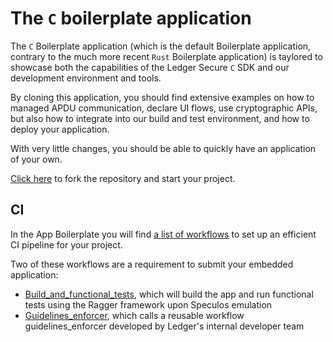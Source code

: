 # The `C` boilerplate application

The `C` Boilerplate application (which is the default Boilerplate application, contrary to the much more recent `Rust`
Boilerplate application) is taylored to showcase both the capabilities of the Ledger Secure `C` SDK and our development
environment and tools.

By cloning this application, you should find extensive examples on how to managed APDU communication, declare UI flows,
use cryptographic APIs, but also how to integrate into our build and test environment, and how to deploy your
application.

With very little changes, you should be able to quickly have an application of your own.

[Click here](https://github.com/LedgerHQ/app-boilerplate) to fork the repository and start your project.


## CI

In the App Boilerplate you will find [a list of workflows](https://github.com/LedgerHQ/app-boilerplate/tree/master/.github/workflows) to set up an efficient CI pipeline for your project.

Two of these workflows are a requirement to submit your embedded application:
- [Build_and_functional_tests](https://github.com/LedgerHQ/app-boilerplate/blob/master/.github/workflows/build_and_functional_tests.yml),
  which will build the app and run functional tests using the Ragger framework upon Speculos emulation
- [Guidelines_enforcer](https://github.com/LedgerHQ/app-boilerplate/blob/master/.github/workflows/guidelines_enforcer.yml),
  which calls a reusable workflow guidelines_enforcer developed by Ledger's internal developer team
